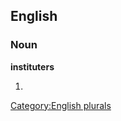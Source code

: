 
==English==

===Noun===
'''instituters'''

# {{plural of|[[instituter]]}}

[[Category:English plurals]]